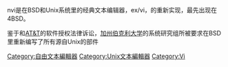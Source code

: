 {{expand|time=2014-06-28T08:44:14+00:00}}
{{unreferenced|time=2014-06-28T08:44:14+00:00}}
nvi是在BSD和Unix系统里的经典文本编辑器，ex/vi，的重新实现，最先出现在4BSD。

鉴于和[[AT&T|AT&T]]的软件授权法律诉讼，[[加州伯克利大学|加州伯克利大学]]的系统研究组所被要求在BSD里重新编写了所有源自Unix的部件

[[Category:自由文本編輯器|Category:自由文本編輯器]]
[[Category:Unix文本編輯器|Category:Unix文本編輯器]]
[[Category:Vi|Category:Vi]]